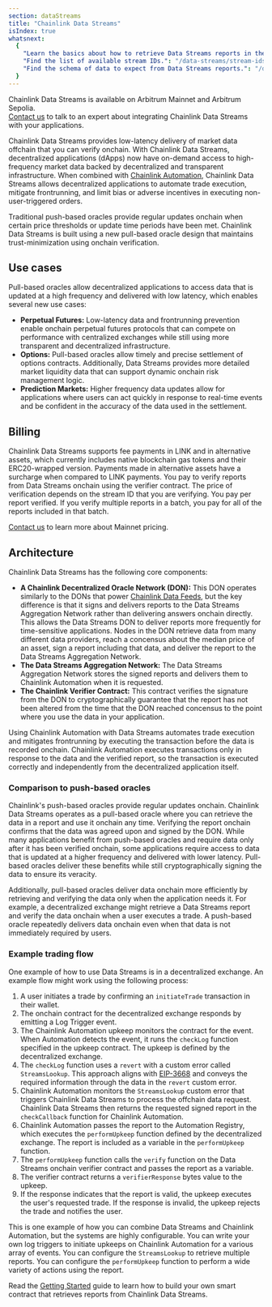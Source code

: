 ```yaml
---
section: dataStreams
title: "Chainlink Data Streams"
isIndex: true
whatsnext:
  {
    "Learn the basics about how to retrieve Data Streams reports in the Getting Started guide.": "/data-streams/getting-started",
    "Find the list of available stream IDs.": "/data-streams/stream-ids",
    "Find the schema of data to expect from Data Streams reports.": "/data-streams/reference/report-schema",
  }
---
```



<Aside type="note" title="Mainnet Access">
  Chainlink Data Streams is available on Arbitrum Mainnet and Arbitrum Sepolia.
</Aside>

<Aside type="note" title="Talk to an expert">
  <a href="https://chainlinkcommunity.typeform.com/datastreams?#ref_id=docs">Contact us</a> to talk to an expert about
  integrating Chainlink Data Streams with your applications.
</Aside>

Chainlink Data Streams provides low-latency delivery of market data offchain that you can verify onchain. With Chainlink Data Streams, decentralized applications (dApps) now have on-demand access to high-frequency market data backed by decentralized and transparent infrastructure. When combined with [Chainlink Automation](/chainlink-automation/introduction), Chainlink Data Streams allows decentralized applications to automate trade execution, mitigate frontrunning, and limit bias or adverse incentives in executing non-user-triggered orders.

<ClickToZoom src="/images/data-streams/data-streams-architecture.webp" />

Traditional push-based oracles provide regular updates onchain when certain price thresholds or update time periods have been met. Chainlink Data Streams is built using a new pull-based oracle design that maintains trust-minimization using onchain verification.

## Use cases

Pull-based oracles allow decentralized applications to access data that is updated at a high frequency and delivered with low latency, which enables several new use cases:

- **Perpetual Futures:** Low-latency data and frontrunning prevention enable onchain perpetual futures protocols that can compete on performance with centralized exchanges while still using more transparent and decentralized infrastructure.
- **Options:** Pull-based oracles allow timely and precise settlement of options contracts. Additionally, Data Streams provides more detailed market liquidity data that can support dynamic onchain risk management logic.
- **Prediction Markets:** Higher frequency data updates allow for applications where users can act quickly in response to real-time events and be confident in the accuracy of the data used in the settlement.

## Billing

Chainlink Data Streams supports fee payments in LINK and in alternative assets, which currently includes native blockchain gas tokens and their ERC20-wrapped version. Payments made in alternative assets have a surcharge when compared to LINK payments. You pay to verify reports from Data Streams onchain using the verifier contract. The price of verification depends on the stream ID that you are verifying. You pay per report verified. If you verify multiple reports in a batch, you pay for all of the reports included in that batch.

[Contact us](https://chainlinkcommunity.typeform.com/datastreams?#ref_id=docs) to learn more about Mainnet pricing.

## Architecture

Chainlink Data Streams has the following core components:

- **A Chainlink Decentralized Oracle Network (DON):** This DON operates similarly to the DONs that power [Chainlink Data Feeds](/data-feeds), but the key difference is that it signs and delivers reports to the Data Streams Aggregation Network rather than delivering answers onchain directly. This allows the Data Streams DON to deliver reports more frequently for time-sensitive applications. Nodes in the DON retrieve data from many different data providers, reach a concensus about the median price of an asset, sign a report including that data, and deliver the report to the Data Streams Aggregation Network.
- **The Data Streams Aggregation Network:** The Data Streams Aggregation Network stores the signed reports and delivers them to Chainlink Automation when it is requested.
- **The Chainlink Verifier Contract:** This contract verifies the signature from the DON to cryptographically guarantee that the report has not been altered from the time that the DON reached concensus to the point where you use the data in your application.

<ClickToZoom src="/images/data-streams/data-streams-architecture.webp" />

Using Chainlink Automation with Data Streams automates trade execution and mitigates frontrunning by executing the transaction before the data is recorded onchain. Chainlink Automation executes transactions only in response to the data and the verified report, so the transaction is executed correctly and independently from the decentralized application itself.

### Comparison to push-based oracles

Chainlink's push-based oracles provide regular updates onchain. Chainlink Data Streams operates as a pull-based oracle where you can retrieve the data in a report and use it onchain any time. Verifying the report onchain confirms that the data was agreed upon and signed by the DON. While many applications benefit from push-based oracles and require data only after it has been verified onchain, some applications require access to data that is updated at a higher frequency and delivered with lower latency. Pull-based oracles deliver these benefits while still cryptographically signing the data to ensure its veracity.

<ClickToZoom src="/images/data-streams/push-based-vs-pull-based-oracles.webp" />

Additionally, pull-based oracles deliver data onchain more efficiently by retrieving and verifying the data only when the application needs it. For example, a decentralized exchange might retrieve a Data Streams report and verify the data onchain when a user executes a trade. A push-based oracle repeatedly delivers data onchain even when that data is not immediately required by users.

### Example trading flow

One example of how to use Data Streams is in a decentralized exchange. An example flow might work using the following process:

<ClickToZoom src="/images/data-streams/sequence-diagram.webp" />

1. A user initiates a trade by confirming an `initiateTrade` transaction in their wallet.
1. The onchain contract for the decentralized exchange responds by emitting a Log Trigger event.
1. The Chainlink Automation upkeep monitors the contract for the event. When Automation detects the event, it runs the `checkLog` function specified in the upkeep contract. The upkeep is defined by the decentralized exchange.
1. The `checkLog` function uses a `revert` with a custom error called `StreamsLookup`. This approach aligns with [EIP-3668](https://eips.ethereum.org/EIPS/eip-3668#use-of-revert-to-convey-call-information) and conveys the required information through the data in the `revert` custom error.
1. Chainlink Automation monitors the `StreamsLookup` custom error that triggers Chainlink Data Streams to process the offchain data request. Chainlink Data Streams then returns the requested signed report in the `checkCallback` function for Chainlink Automation.
1. Chainlink Automation passes the report to the Automation Registry, which executes the `performUpkeep` function defined by the decentralized exchange. The report is included as a variable in the `performUpkeep` function.
1. The `performUpkeep` function calls the `verify` function on the Data Streams onchain verifier contract and passes the report as a variable.
1. The verifier contract returns a `verifierResponse` bytes value to the upkeep.
1. If the response indicates that the report is valid, the upkeep executes the user's requested trade. If the response is invalid, the upkeep rejects the trade and notifies the user.

This is one example of how you can combine Data Streams and Chainlink Automation, but the systems are highly configurable. You can write your own log triggers to initiate upkeeps on Chainlink Automation for a various array of events. You can configure the `StreamsLookup` to retrieve multiple reports. You can configure the `performUpkeep` function to perform a wide variety of actions using the report.

Read the [Getting Started](/data-streams/getting-started) guide to learn how to build your own smart contract that retrieves reports from Chainlink Data Streams.
